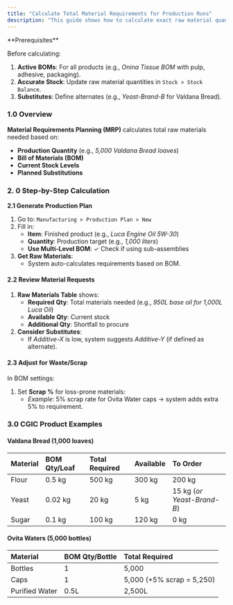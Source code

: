 ```yaml
---
title: "Calculate Total Material Requirements for Production Runs"
description: "This guide shows how to calculate exact raw material quantities needed for CGIC production runs (e.g., 10,000 Ovita Water bottles). Automate planning to avoid shortages or overstocking."
---
```


<Info>
  **Prerequisites**

  Before calculating:

  1. **Active BOMs**: For all products (e.g., _Onina Tissue BOM_ with pulp, adhesive, packaging).
  2. **Accurate Stock**: Update raw material quantities in `Stock > Stock Balance`.
  3. **Substitutes**: Define alternates (e.g., _Yeast-Brand-B_ for Valdana Bread).
</Info>

### **1.0 Overview**

**Material Requirements Planning (MRP)** calculates total raw materials needed based on:

- **Production Quantity** (e.g., _5,000 Valdana Bread loaves_)
- **Bill of Materials (BOM)**
- **Current Stock Levels**
- **Planned Substitutions**

### **2. 0 Step-by-Step Calculation**

**2.1 Generate Production Plan**

1. Go to: `Manufacturing > Production Plan > New`
2. Fill in:
   - **Item**: Finished product (e.g., _Luca Engine Oil 5W-30_)
   - **Quantity**: Production target (e.g., _1,000 liters_)
   - **Use Multi-Level BOM**: ✓ Check if using sub-assemblies
3. **Get Raw Materials**:
   - System auto-calculates requirements based on BOM.

#### **2.2 Review Material Requests**

1. **Raw Materials Table** shows:
   - **Required Qty**: Total materials needed (e.g., _950L base oil for 1,000L Luca Oil_)
   - **Available Qty**: Current stock
   - **Additional Qty**: Shortfall to procure
2. **Consider Substitutes**:
   - If _Additive-X_ is low, system suggests _Additive-Y_ (if defined as alternate).

#### **2.3 Adjust for Waste/Scrap**

In BOM settings:

1. Set **Scrap %** for loss-prone materials:
   - _Example_: 5% scrap rate for Ovita Water caps → system adds extra 5% to requirement.

### **3.0 CGIC Product Examples**

#### **Valdana Bread (1,000 loaves)**

| **Material** | **BOM Qty/Loaf** | **Total Required** | **Available** | **To Order**               |
| :----------- | :--------------- | :----------------- | :------------ | :------------------------- |
| Flour        | 0.5 kg           | 500 kg             | 300 kg        | 200 kg                     |
| Yeast        | 0.02 kg          | 20 kg              | 5 kg          | 15 kg (_or Yeast-Brand-B_) |
| Sugar        | 0.1 kg           | 100 kg             | 120 kg        | 0 kg                       |

#### **Ovita Waters (5,000 bottles)**

| **Material**   | **BOM Qty/Bottle** | **Total Required**         |
| :------------- | :----------------- | :------------------------- |
| Bottles        | 1                  | 5,000                      |
| Caps           | 1                  | 5,000 (\+5% scrap = 5,250) |
| Purified Water | 0.5L               | 2,500L                     |